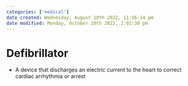 ```yaml
---
categories: ['medical']
date created: Wednesday, August 10th 2022, 11:56:14 pm
date modified: Monday, October 10th 2022, 2:02:30 pm
---
```


# Defibrillator
- A device that discharges an electric current to the heart to correct cardiac arrhythmia or arrest



